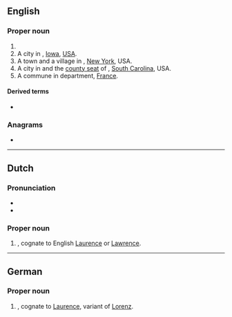 ==English==
{{wp}}

===Proper noun===
{{en-prop}}

# {{surname|lang=en|from=French}}
# A city in {{l|en|Pocahontas County}}, [[Iowa]], [[USA]].
# A town and a village in {{l|en|Otsego County}}, [[New York]], USA.
# A city in and the [[county seat]] of {{l|en|Laurens County}}, [[South Carolina]], USA.
# A commune in {{l|en|Hérault}} department, [[France]].

{{c|en|Iowa, USA|New York, USA|South Carolina, USA|France}}

====Derived terms====
* {{l|en|Laurens County}}

===Anagrams===
* {{anagrams|en|a=aelnrsu|Luserna|ulnares}}

----

==Dutch==
{{wikipedia|lang=nl}}

===Pronunciation===
* {{IPA|/ˈlɑu̯rəns/|lang=nl}}
* {{audio|Nl-Laurens.ogg|Audio|lang=nl}}

===Proper noun===
{{nl-proper noun}}
# {{given name|male|lang=nl}}, cognate to English [[Laurence]] or [[Lawrence]].

----

==German==

===Proper noun===
{{head|de|proper noun}}

# {{given name|male|lang=de}}, cognate to [[Laurence]], variant of [[Lorenz]].